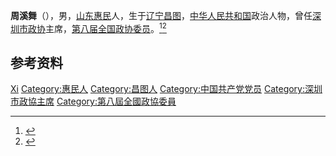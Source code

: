 '''周溪舞'''（{{bd|1930年||2009年|11月13日}}），男，[[山东|山东]][[惠民|惠民]]人，生于[[辽宁|辽宁]][[昌图|昌图]]，[[中华人民共和国|中华人民共和国]]政治人物，曾任[[深圳市政协|深圳市政协]]主席，[[第八届全国政协委员|第八届全国政协委员]]。<ref>{{Cite book|title=中华人民共和国职官志|author=何虎生, 李耀东, 向常福主编|publisher=中国社会出版社|year=2003|isbn=9787800883934|location=北京|pages=}}</ref><ref>{{Cite book|title=历届全国政协委员人名辞典|author=|publisher=中国国际广播出版社|year=1996|isbn=9787507813746|location=北京|pages=286}}</ref>

== 参考资料 ==
{{reflist}}

{{中国人物小作品}}
{{中华人民共和国深圳市正职领导人}}

{{Authority control}}
{{DEFAULTSORT:Zhou周}}
[[Category:周姓|Xi]]
[[Category:惠民人|Category:惠民人]]
[[Category:昌图人|Category:昌图人]]
[[Category:中国共产党党员|Category:中国共产党党员]]
[[Category:深圳市政協主席|Category:深圳市政協主席]]
[[Category:第八屆全國政協委員|Category:第八屆全國政協委員]]